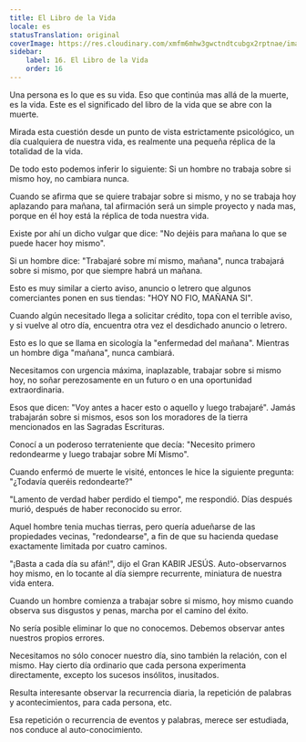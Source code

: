 ```yaml
---
title: El Libro de la Vida
locale: es
statusTranslation: original
coverImage: https://res.cloudinary.com/xmfm6mhw3gwctndtcubgx2rptnae/image/upload/v1740468922/small_cover_tratado_de_psicologia_revolucionaria_a4c0dca4e0.webp
sidebar:
    label: 16. El Libro de la Vida
    order: 16
---
```

Una persona es lo que es su vida. Eso que continúa mas allá de la muerte, es la vida. Este es el significado del libro de la vida que se abre con la muerte.

Mirada esta cuestión desde un punto de vista estrictamente psicológico, un día cualquiera de nuestra vida, es realmente una pequeña réplica de la totalidad de la vida.

De todo esto podemos inferir lo siguiente: Si un hombre no trabaja sobre si mismo hoy, no cambiara nunca.

Cuando se afirma que se quiere trabajar sobre si mismo, y no se trabaja hoy aplazando para mañana, tal afirmación será un simple proyecto y nada mas, porque en él hoy está la réplica de toda nuestra vida.

Existe por ahí un dicho vulgar que dice: "No dejéis para mañana lo que se puede hacer hoy mismo".

Si un hombre dice: "Trabajaré sobre mí mismo, mañana", nunca trabajará sobre si mismo, por que siempre habrá un mañana.

Esto es muy similar a cierto aviso, anuncio o letrero que algunos comerciantes ponen en sus tiendas: "HOY NO FIO, MAÑANA SI".

Cuando algún necesitado llega a solicitar crédito, topa con el terrible aviso, y si vuelve al otro día, encuentra otra vez el desdichado anuncio o letrero.

Esto es lo que se llama en sicología la "enfermedad del mañana". Mientras un hombre diga "mañana", nunca cambiará.

Necesitamos con urgencia máxima, inaplazable, trabajar sobre si mismo hoy, no soñar perezosamente en un futuro o en una oportunidad extraordinaria.

Esos que dicen: "Voy antes a hacer esto o aquello y luego trabajaré". Jamás trabajarán sobre si mismos, esos son los moradores de la tierra mencionados en las Sagradas Escrituras.

Conocí a un poderoso terrateniente que decía: "Necesito primero redondearme y luego trabajar sobre Mí Mismo".

Cuando enfermó de muerte le visité, entonces le hice la siguiente pregunta: "¿Todavía queréis redondearte?"

"Lamento de verdad haber perdido el tiempo", me respondió. Días después murió, después de haber reconocido su error.

Aquel hombre tenia muchas tierras, pero quería adueñarse de las propiedades vecinas, "redondearse", a fin de que su hacienda quedase exactamente limitada por cuatro caminos.

"¡Basta a cada día su afán!", dijo el Gran KABIR JESÚS. Auto-observarnos hoy mismo, en lo tocante al día siempre recurrente, miniatura de nuestra vida entera.

Cuando un hombre comienza a trabajar sobre si mismo, hoy mismo cuando observa sus disgustos y penas, marcha por el camino del éxito.

No sería posible eliminar lo que no conocemos. Debemos observar antes nuestros propios errores.

Necesitamos no sólo conocer nuestro día, sino también la relación, con el mismo. Hay cierto día ordinario que cada persona experimenta directamente, excepto los sucesos insólitos, inusitados.

Resulta interesante observar la recurrencia diaria, la repetición de palabras y acontecimientos, para cada persona, etc.

Esa repetición o recurrencia de eventos y palabras, merece ser estudiada, nos conduce al auto-conocimiento.
